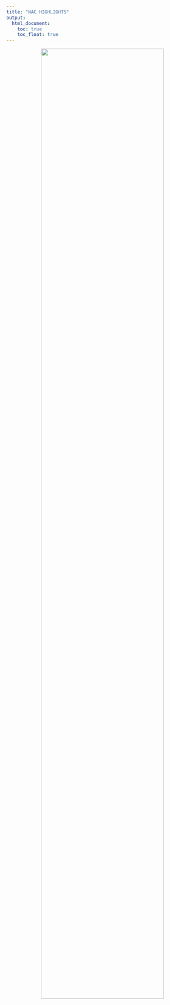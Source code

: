 ```yaml
---
title: "NAC HIGHLIGHTS"
output:
  html_document:
    toc: true
    toc_float: true
---
```

<p align = "center">
<img src = "Images/construction2.png" style = "width:80%">
</p>
<br>

</br>
